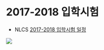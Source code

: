 
# 2017-2018 입학시험

- NLCS
[2017-2018 입학시험 일정](http://korean.nlcsjeju.co.kr/userfiles/nlcsjejukrmvc/ENTRANCE%20TEST%20SCHEDULE_KOREAN.pdf)

![](http://i.imgur.com/JU9myUL.png)
